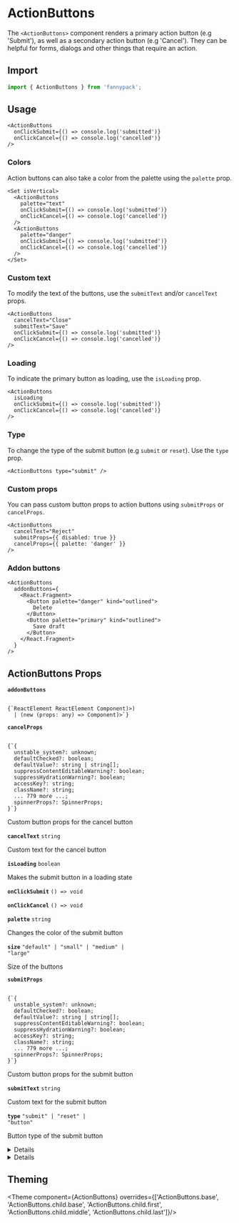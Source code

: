 
# ActionButtons

The `<ActionButtons>` component renders a primary action button (e.g 'Submit'), as well as a secondary action button (e.g 'Cancel').
They can be helpful for forms, dialogs and other things that require an action.

## Import

```jsx
import { ActionButtons } from 'fannypack';
```

## Usage

```jsx-live
<ActionButtons
  onClickSubmit={() => console.log('submitted')}
  onClickCancel={() => console.log('cancelled')}
/>
```

### Colors

Action buttons can also take a color from the palette using the `palette` prop.

```jsx-live
<Set isVertical>
  <ActionButtons
    palette="text"
    onClickSubmit={() => console.log('submitted')}
    onClickCancel={() => console.log('cancelled')}
  />
  <ActionButtons
    palette="danger"
    onClickSubmit={() => console.log('submitted')}
    onClickCancel={() => console.log('cancelled')}
  />
</Set>
```

### Custom text

To modify the text of the buttons, use the `submitText` and/or `cancelText` props.

```jsx-live
<ActionButtons
  cancelText="Close"
  submitText="Save"
  onClickSubmit={() => console.log('submitted')}
  onClickCancel={() => console.log('cancelled')}
/>
```

### Loading

To indicate the primary button as loading, use the `isLoading` prop.

```jsx-live
<ActionButtons
  isLoading
  onClickSubmit={() => console.log('submitted')}
  onClickCancel={() => console.log('cancelled')}
/>
```

### Type

To change the type of the submit button (e.g `submit` or `reset`). Use the `type` prop.

```jsx-live
<ActionButtons type="submit" />
```

### Custom props

You can pass custom button props to action buttons using `submitProps` or `cancelProps`.

```jsx-live
<ActionButtons
  cancelText="Reject"
  submitProps={{ disabled: true }}
  cancelProps={{ palette: 'danger' }}
/>
```

### Addon buttons

```jsx-live
<ActionButtons
  addonButtons={
    <React.Fragment>
      <Button palette="danger" kind="outlined">
        Delete
      </Button>
      <Button palette="primary" kind="outlined">
        Save draft
      </Button>
    </React.Fragment>
  }
/>
```

## ActionButtons Props

<!-- Automatically generated -->

**<Code marginRight="major-1">addonButtons</Code>**  

<Code isBlock palette="primary" fontSize="150" padding="minor-1" marginBottom="major-2">
{`ReactElement<any, string
  | ((props: any) => ReactElement<any, string
  | ...
  | (new (props: any) => Component<any, any, any>)>)
  | (new (props: any) => Component<any, any, any>)>`}
</Code>

<Box marginBottom="major-4" />

**<Code marginRight="major-1">cancelProps</Code>**  

<Code isBlock palette="primary" fontSize="150" padding="minor-1" marginBottom="major-2">
{`{
  unstable_system?: unknown;
  defaultChecked?: boolean;
  defaultValue?: string | string[];
  suppressContentEditableWarning?: boolean;
  suppressHydrationWarning?: boolean;
  accessKey?: string;
  className?: string;
  ... 779 more ...;
  spinnerProps?: SpinnerProps;
}`}
</Code>

Custom button props for the cancel button

<Box marginBottom="major-4" />

**<Code marginRight="major-1">cancelText</Code>** <Code fontSize="150" palette="primary">string</Code> 

Custom text for the cancel button

<Box marginBottom="major-4" />

**<Code marginRight="major-1">isLoading</Code>** <Code fontSize="150" palette="primary">boolean</Code> 

Makes the submit button in a loading state

<Box marginBottom="major-4" />

**<Code marginRight="major-1">onClickSubmit</Code>** <Code fontSize="150" palette="primary">() =&#62; void</Code> 

<Box marginBottom="major-4" />

**<Code marginRight="major-1">onClickCancel</Code>** <Code fontSize="150" palette="primary">() =&#62; void</Code> 

<Box marginBottom="major-4" />

**<Code marginRight="major-1">palette</Code>** <Code fontSize="150" palette="primary">string</Code> 

Changes the color of the submit button

<Box marginBottom="major-4" />

**<Code marginRight="major-1">size</Code>** <Code fontSize="150" palette="primary">&#34;default&#34; | &#34;small&#34; | &#34;medium&#34; | &#34;large&#34;</Code> 

Size of the buttons

<Box marginBottom="major-4" />

**<Code marginRight="major-1">submitProps</Code>**  

<Code isBlock palette="primary" fontSize="150" padding="minor-1" marginBottom="major-2">
{`{
  unstable_system?: unknown;
  defaultChecked?: boolean;
  defaultValue?: string | string[];
  suppressContentEditableWarning?: boolean;
  suppressHydrationWarning?: boolean;
  accessKey?: string;
  className?: string;
  ... 779 more ...;
  spinnerProps?: SpinnerProps;
}`}
</Code>

Custom button props for the submit button

<Box marginBottom="major-4" />

**<Code marginRight="major-1">submitText</Code>** <Code fontSize="150" palette="primary">string</Code> 

Custom text for the submit button

<Box marginBottom="major-4" />

**<Code marginRight="major-1">type</Code>** <Code fontSize="150" palette="primary">&#34;submit&#34; | &#34;reset&#34; | &#34;button&#34;</Code> 

Button type of the submit button

<Box marginBottom="major-4" />

<details><Box use="summary" marginBottom="major-2">Inherits <code><strong>Set</strong></code> props</Box>

**<Code marginRight="major-1">isFilled</Code>** <Code fontSize="150" palette="primary">boolean</Code> 

<Box marginBottom="major-4" />

**<Code marginRight="major-1">isVertical</Code>** <Code fontSize="150" palette="primary">boolean</Code> 

<Box marginBottom="major-4" />

**<Code marginRight="major-1">spacing</Code>** <Code fontSize="150" palette="primary">string</Code> 

<Box marginBottom="major-4" />

**<Code marginRight="major-1">verticalBreakpoint</Code>**  

<Code isBlock palette="primary" fontSize="150" padding="minor-1" marginBottom="major-2">
{`"tablet"
  | "mobile"
  | "fullHD"
  | "widescreen"
  | "desktop"
  | "min-fullHD"
  | "max-fullHD"
  | "min-widescreen"
  | "max-widescreen"
  | "min-desktop"
  | "max-desktop"
  | "min-tablet"
  | "max-tablet"
  | "min-mobile"
  | "max-mobile"`}
</Code>

<Box marginBottom="major-4" />

</details>
            

<details><Box use="summary" marginBottom="major-2">Inherits <code><strong>Box</strong></code> props</Box>

**<Code marginRight="major-1">use</Code>**  

<Code isBlock palette="primary" fontSize="150" padding="minor-1" marginBottom="major-2">
{`string
  | ComponentClass<any, any>
  | FunctionComponent<any>`}
</Code>

<Box marginBottom="major-4" />

**<Code marginRight="major-1">className</Code>** <Code fontSize="150" palette="primary">string</Code> 

<Box marginBottom="major-4" />

**<Code marginRight="major-1">children</Code>**  

<Code isBlock palette="primary" fontSize="150" padding="minor-1" marginBottom="major-2">
{`string
  | number
  | boolean
  | {}
  | ReactElement<any, string
  | ((props: any) => ReactElement<any, string
  | ...
  | (new (props: any) => Component<any, any, any>)>)
  | (new (props: any) => Component<any, any, any>)>
  | ReactNodeArray
  | ReactPortal
  | ((props: BoxProps) => ReactNode)`}
</Code>

<Box marginBottom="major-4" />

**<Code marginRight="major-1">altitude</Code>** <Code fontSize="150" palette="primary">string</Code> 

<Box marginBottom="major-4" />

**<Code marginRight="major-1">showBreakpoint</Code>** <Code fontSize="150" palette="primary">string</Code> 

<Box marginBottom="major-4" />

**<Code marginRight="major-1">hiddenBreakpoint</Code>** <Code fontSize="150" palette="primary">string</Code> 

<Box marginBottom="major-4" />

**<Code marginRight="major-1">overrides</Code>**  

<Code isBlock palette="primary" fontSize="150" padding="minor-1" marginBottom="major-2">
{`{
  altitudes?: AltitudesThemeConfig;
  borders?: BordersThemeConfig;
  borderRadii?: BorderRadiiThemeConfig;
  breakpoints?: BreakpointsThemeConfig;
  fontSizes?: FontSizeThemeConfig;
  fontWeights?: FontWeightsThemeConfig;
  ... 50 more ...;
  Tooltip?: TooltipThemeConfig;
}`}
</Code>

<Box marginBottom="major-4" />

**<Code marginRight="major-1">elementRef</Code>** <Code fontSize="150" palette="primary">((instance: any) =&#62; void) | RefObject&#60;any&#62;</Code> 

<Box marginBottom="major-4" />

**<Code marginRight="major-1">themeKeyOverride</Code>** <Code fontSize="150" palette="primary">string</Code> 

<Box marginBottom="major-4" />

</details>
            

## Theming

<Theme
  component={ActionButtons}
  overrides={['ActionButtons.base', 'ActionButtons.child.base', 'ActionButtons.child.first', 'ActionButtons.child.middle', 'ActionButtons.child.last']}/>
